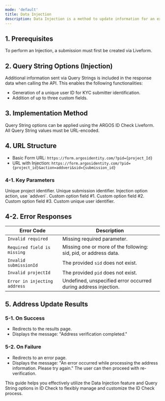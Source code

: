 ```yaml
---
mode: 'default'
title: Data Injection
description: Data Injection is a method to update information for an existing submission via a separate path. This process replaces existing category data with new information.
---
```


## 1. Prerequisites
<Note>
To perform an Injection, a submission must first be created via Liveform.
</Note>

## 2. Query String Options (Injection)
Additional information sent via Query Strings is included in the response data when calling the API. This enables the following functionalities:
- Generation of a unique user ID for KYC submitter identification.
- Addition of up to three custom fields.

## 3. Implementation Method
Query String options can be applied using the ARGOS ID Check Liveform. All Query String values must be URL-encoded.

## 4. URL Structure
- Basic Form URL: `https://form.argosidentity.com/?pid={project_Id}`
- URL with Injection: `https://form.argosidentity.com/?pid={project_id}&action=addveri&sid={submission_id}`

### 4-1. Key Parameters

<ResponseField name="pid" type="string" required="true">
  Unique project identifier.
</ResponseField>
<ResponseField name="sid" type="string" required="true">
  Unique submission identifier.
</ResponseField>
<ResponseField name="action" type="string" required="true">
  Injection option action, use `addveri`.
</ResponseField>
<ResponseField name="cf1" type="string">
  Custom option field #1.
</ResponseField>
<ResponseField name="cf2" type="string">
  Custom option field #2.
</ResponseField>
<ResponseField name="cf3" type="string">
  Custom option field #3.
</ResponseField>
<ResponseField name="userid" type="string">
  Custom unique user identifier.
</ResponseField>

## 4-2. Error Responses

| Error Code                   | Description                                                                                  |
|------------------------------|----------------------------------------------------------------------------------------------|
| `Invalid required`           | Missing required parameter.                                                                 |
| `Required field is missing`  | Missing one or more of the following: sid, pid, or address data.                             |
| `Invalid submissionId`       | The provided `sid` does not exist.                                                          |
| `Invalid projectId`          | The provided `pid` does not exist.                                                          |
| `Error in injecting address` | Undefined, unspecified error occurred during address injection.                             |

## 5. Address Update Results

### 5-1. On Success
- Redirects to the results page.
- Displays the message: "Address verification completed."

### 5-2. On Failure
- Redirects to an error page.
- Displays the message: "An error occurred while processing the address information. Please try again." The user can then proceed with re-verification.

This guide helps you effectively utilize the Data Injection feature and Query String options in ID Check to flexibly manage and customize the ID Check process.
